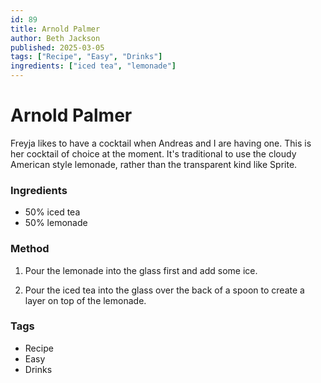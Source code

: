 ```yaml
---
id: 89
title: Arnold Palmer
author: Beth Jackson
published: 2025-03-05
tags: ["Recipe", "Easy", "Drinks"]
ingredients: ["iced tea", "lemonade"]
---
```


# Arnold Palmer

<BlogTextWrapper>

Freyja likes to have a cocktail when Andreas and I are having one. This is her cocktail of choice at the moment. It's traditional to use the cloudy American style lemonade, rather than the transparent kind like Sprite.

</BlogTextWrapper>

<BlogTextWrapper>

### Ingredients

- 50% iced tea
- 50% lemonade

### Method

1. Pour the lemonade into the glass first and add some ice.

2. Pour the iced tea into the glass over the back of a spoon to create a layer on top of the lemonade.

</BlogTextWrapper>

<BlogTextWrapper>

### Tags

- Recipe
- Easy
- Drinks

</BlogTextWrapper>
